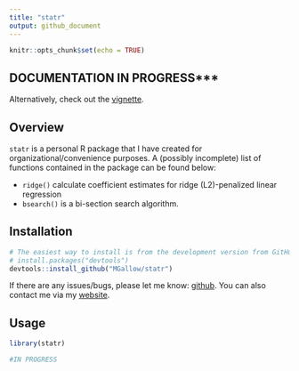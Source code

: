 ```yaml
---
title: "statr"
output: github_document
---
```


```r
knitr::opts_chunk$set(echo = TRUE)
```

## DOCUMENTATION IN PROGRESS***

Alternatively, check out the [vignette](https://htmlpreview.github.io/?https://github.com/MGallow/statr/blob/master/Vignette.html).

## Overview

`statr` is a personal R package that I have created for organizational/convenience purposes. A (possibly incomplete) list of functions contained in the package can be found below:

* `ridge()` calculate coefficient estimates for ridge (L2)-penalized linear regression
* `bsearch()` is a bi-section search algorithm.



## Installation

```r
# The easiest way to install is from the development version from GitHub:
# install.packages("devtools")
devtools::install_github("MGallow/statr")
```

If there are any issues/bugs, please let me know: [github](https://github.com/MGallow/statr/issues). You can also contact me via my [website](http://users.stat.umn.edu/~gall0441/).

## Usage

```r
library(statr)

#IN PROGRESS
```
